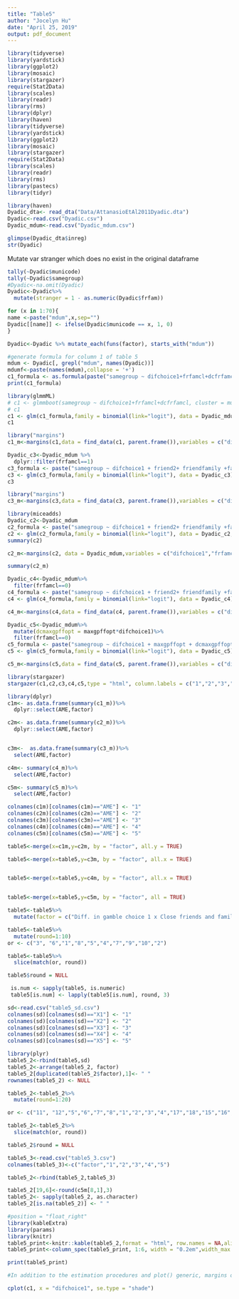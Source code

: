 ```yaml
---
title: "Table5"
author: "Jocelyn Hu"
date: "April 25, 2019"
output: pdf_document
---
```

```r
library(tidyverse)
library(yardstick)
library(ggplot2)
library(mosaic)
library(stargazer)
require(Stat2Data)
library(scales)
library(readr)
library(rms)
library(dplyr)
library(haven)
library(tidyverse)
library(yardstick)
library(ggplot2)
library(mosaic)
library(stargazer)
require(Stat2Data)
library(scales)
library(readr)
library(rms)
library(pastecs)
library(tidyr)
```

```r
library(haven)
Dyadic_dta<- read_dta("Data/AttanasioEtAl2011Dyadic.dta")
Dyadic<-read.csv("Dyadic.csv")
Dyadic_mdum<-read.csv("Dyadic_mdum.csv")
```

```r
glimpse(Dyadic_dta$inreg)
str(Dyadic)
```


Mutate var stranger which does no exist in the original dataframe 
```r
tally(~Dyadic$municode)
tally(~Dyadic$samegroup)
#Dyadic<-na.omit(Dyadic) 
Dyadic<-Dyadic%>%
  mutate(stranger = 1 - as.numeric(Dyadic$frfam))

```

```r

for (x in 1:70){
name <-paste("mdum",x,sep="")
Dyadic[[name]] <- ifelse(Dyadic$municode == x, 1, 0)
}
```

```r
Dyadic<-Dyadic %>% mutate_each(funs(factor), starts_with("mdum"))

```

<!-- ```{r} -->
<!-- pervar<-c("samegroup","friend2","friendfamily","stranger", "frfam","family2", "friend1", "family1", "frfamcl", "difurban", "diffemale","difmarried") -->
<!-- for (i in pervar) { -->
<!-- Dyadic[[i]] <- (as.numeric(Dyadic[[i]]))*100 -->
<!-- } -->

<!-- Dyadic[["sumtcons"]] <- (as.numeric(Dyadic[["sumtcons"]]))/1000 -->

<!-- Dyadic[["diftcons"]] <- (as.numeric(Dyadic[["diftcons"]]))/1000 -->
<!-- ``` -->

<!-- ```{r} -->
<!-- pervar<-c("samegroup","friend2","friendfamily","stranger", "frfam","family2", "friend1", "family1", "difurban","frfamcl", "diffemale","difmarried") -->

<!-- for (i in pervar) { -->
<!-- Dyadic[[i]] <- (as.numeric(Dyadic[[i]]))/100 -->
<!-- } -->

<!-- ``` -->

```r
#generate formula for column 1 of table 5
mdum <- Dyadic[, grepl("mdum", names(Dyadic))]
mdumf<-paste(names(mdum),collapse = '+')
c1_formula <- as.formula(paste("samegroup ~ difchoice1+frfamcl+dcfrfamcl+",mdumf))
print(c1_formula)
```

```r
library(glmmML)
# c1 <- glmmboot(samegroup ~ difchoice1+frfamcl+dcfrfamcl, cluster = municode,family = binomial, data = Dyadic)
# c1
c1 <- glm(c1_formula,family = binomial(link="logit"), data = Dyadic_mdum)
c1
```

```r
library("margins")
c1_m<-margins(c1,data = find_data(c1, parent.frame()),variables = c("difchoice1","frfamcl","dcfrfamcl"),type = c("response","link"),vcov = stats::vcov(c1), vce = c("delta", "simulation", "bootstrap",  "none"), iterations = 50L, unit_ses = FALSE, eps = 1e-07)
```


```r

Dyadic_c3<-Dyadic_mdum %>%
  dplyr::filter(frfamcl==1)
c3_formula <- paste("samegroup ~ difchoice1 + friend2+ friendfamily +family2 +friend1 +difurban +diffemale+ difyage +difysch +difmarried +difcons+ difhhsize +difwin1+ sumchoice1 +sumurban+ sumfemale +sumyage+ sumysch +nummarried +sumcons+ sumhhsize +sumwin1+",mdumf)
c3 <- glm(c3_formula,family = binomial(link="logit"), data = Dyadic_c3)
c3
```

```r
library("margins")
c3_m<-margins(c3,data = find_data(c3, parent.frame()),variables = c("difchoice1","friend2","friendfamily","family2","friend1"),type = c("response","link"),vcov = stats::vcov(c3), vce = c("delta", "simulation", "bootstrap",  "none"), iterations = 50L, unit_ses = FALSE, eps = 1e-07)

```



```r
library(miceadds)
Dyadic_c2<-Dyadic_mdum
c2_formula <- paste("samegroup ~ difchoice1 + friend2+ friendfamily +family2 +friend1 +family1 + frfamcl + dcfrfamcl + difurban +diffemale+ difyage +difysch +difmarried +difcons+ difhhsize +difwin1+ sumchoice1 +sumurban+ sumfemale +sumyage+ sumysch +nummarried +sumcons+ sumhhsize +sumwin1+",mdumf)
c2 <- glm(c2_formula,family = binomial(link="logit"), data = Dyadic_c2, na.action = na.omit)
summary(c2)
```

```r
c2_m<-margins(c2, data = Dyadic_mdum,variables = c("difchoice1","frfamcl","dcfrfamcl","friend2","friendfamily","family2","friend1","family1"),type = c("response","link"),vcov = stats::vcov(c2), vce = c("delta"), iterations = 50L, unit_ses = FALSE, eps = 1e-07)
```
```R
summary(c2_m)
```
```r
Dyadic_c4<-Dyadic_mdum%>%
  filter(frfamcl==0)
c4_formula <- paste("samegroup ~ difchoice1 + friend2+ friendfamily +family2 +friend1 +family1+difurban +diffemale+ difyage +difysch +difmarried +difcons+ difhhsize +difwin1+ sumchoice1 +sumurban+ sumfemale +sumyage+ sumysch +nummarried +sumcons+ sumhhsize +sumwin1+",mdumf)
c4 <- glm(c4_formula,family = binomial(link="logit"), data = Dyadic_c4)
```

```r

c4_m<-margins(c4,data = find_data(c4, parent.frame()),variables = c("difchoice1","friend2","friendfamily","family2","friend1","family1"),type = c("response","link"),vcov = stats::vcov(c4), vce = c("delta", "simulation", "bootstrap",  "none"), iterations = 50L, unit_ses = FALSE, eps = 1e-07)

```

```r
Dyadic_c5<-Dyadic_mdum%>%
  mutate(dcmaxgpffopt = maxgpffopt*difchoice1)%>%
  filter(frfamcl==0)
c5_formula <- paste("samegroup ~ difchoice1 + maxgpffopt + dcmaxgpffopt + difgpffopt + friend2+ family2 +friendfamily +friend1 +family1+difurban +diffemale+ difyage +difysch +difmarried +difcons+ difhhsize +difwin1+ sumchoice1 +sumurban+ sumfemale +sumyage+ sumysch +nummarried +sumcons+ sumhhsize +sumwin1+",mdumf)
c5 <- glm(c5_formula,family = binomial(link="logit"), data = Dyadic_c5)


```

```r
c5_m<-margins(c5,data = find_data(c5, parent.frame()),variables = c("difchoice1","maxgpffopt","dcmaxgpffopt","friend2","family2","friendfamily","friend1","family1"),type = c("response","link"),vcov = stats::vcov(c5), vce = c("delta", "simulation", "bootstrap",  "none"), iterations = 50L, unit_ses = FALSE, eps = 1e-07)

```



```r
library(stargazer)
stargazer(c1,c2,c3,c4,c5,type = "html", column.labels = c("1","2","3","4","5"), column.separate = NULL,dep.var.labels= "Same group",title=" Logit Regression of: Dyadic analysis of assortative mathcing on rosk attitudes Results",align=TRUE, out="table5_models.htm",omit.stat=c("LL","ser","f"),ci=FALSE, ci.level=0.90,no.space=TRUE)

```

```r
library(dplyr)
c1m<- as.data.frame(summary(c1_m))%>%
  dplyr::select(AME,factor)
```

```r
c2m<- as.data.frame(summary(c2_m))%>%
  dplyr::select(AME,factor)


c3m<-  as.data.frame(summary(c3_m))%>%
  select(AME,factor)

c4m<- summary(c4_m)%>%
  select(AME,factor)

c5m<- summary(c5_m)%>%
  select(AME,factor)

colnames(c1m)[colnames(c1m)=="AME"] <- "1"
colnames(c2m)[colnames(c2m)=="AME"] <- "2"
colnames(c3m)[colnames(c3m)=="AME"] <- "3"
colnames(c4m)[colnames(c4m)=="AME"] <- "4"
colnames(c5m)[colnames(c5m)=="AME"] <- "5" 
```

```r
table5<-merge(x=c1m,y=c2m, by = "factor", all.y = TRUE)

table5<-merge(x=table5,y=c3m, by = "factor", all.x = TRUE)


table5<-merge(x=table5,y=c4m, by = "factor", all.x = TRUE)


table5<-merge(x=table5,y=c5m, by = "factor", all = TRUE)
```


```r
table5<-table5%>%
  mutate(factor = c("Diff. in gamble choice 1 x Close friends and family","Diff. in gamble choice x Max no. close friends and family options","Difference in gamble choice (round 1)","One recognised kinship","Both recognised kinship","Close friends and family","One recognised friendship","Both recognised friendship","One recognised friendship, other kinship","Max.no of close friends and family options"))

```

```r
table5<-table5%>%
  mutate(round=1:10)
or <- c("3", "6","1","8","5","4","7","9","10","2")

table5<-table5%>%
  slice(match(or, round))

table5$round = NULL

```



```r
 is.num <- sapply(table5, is.numeric)
 table5[is.num] <- lapply(table5[is.num], round, 3)
```
```r
sd<-read.csv("table5_sd.csv")
colnames(sd)[colnames(sd)=="X1"] <- "1"
colnames(sd)[colnames(sd)=="X2"] <- "2"
colnames(sd)[colnames(sd)=="X3"] <- "3"
colnames(sd)[colnames(sd)=="X4"] <- "4"
colnames(sd)[colnames(sd)=="X5"] <- "5" 


```

```r
library(plyr)
table5_2<-rbind(table5,sd)
table5_2<-arrange(table5_2, factor)
table5_2[duplicated(table5_2$factor),1]<- " "
rownames(table5_2) <- NULL
```
```r
table5_2<-table5_2%>%
  mutate(round=1:20)


```


```r
or <- c("11", "12","5","6","7","8","1","2","3","4","17","18","15","16","19","20","13","14","9","10")

table5_2<-table5_2%>%
  slice(match(or, round))

table5_2$round = NULL
```

```r
table5_3<-read.csv("table5_3.csv")
colnames(table5_3)<-c("factor","1","2","3","4","5")

table5_2<-rbind(table5_2,table5_3)
```


```r
table5_2[19,6]<-round(c5m[8,1],3)
table5_2<- sapply(table5_2, as.character)
table5_2[is.na(table5_2)] <- " "
```


```r
#position = "float_right" 
library(kableExtra)
library(params)
library(knitr)
table5_print<-knitr::kable(table5_2,format = "html", row.names = NA,align = 'c',escape = F,booktabs = T, col.names = c("","1","2","3","4","5"))%>%add_header_above(c(" " = 1, "All dyads" = 2,"Close friends and family" = 1, "Other dyads" = 2))%>%  kable_styling(bootstrap_options = c("striped"), full_width = F, font_size =14)%>%add_header_above(c("Table 5: Dyadic analysis of assortative matching on risk attitudes"=6))%>% add_footnote("Notes: Marginal effects reported. Corresponding standard errors (in parentheses) adjusted to account for non-independence within municipalities by clustering; *** - sig. at 1% level; ** - sig. at 5% level; * - sig. at 10% level. # - 4 additional municipalities were dropped from this regression because, in one, all of the dyads joined the same group and, in three, none of the dyads joined the same group; ## - Controls included: One lives in municipal centre, one not, Different genders, Difference in age, Difference in years of schooling, Difference in marital status, Difference in log household consumption, Difference in household size, Difference in round 1 winnings, Sum of gamble choices,Number who live in municipal centre, Number of females, Sum of ages, Sum of years of schooling, Number who are married (not to each other), Sum log household consumption, Sum of household sizes, Sum of round 1 winnings.", notation="alphabet")
table5_print<-column_spec(table5_print, 1:6, width = "0.2em",width_max = "20em")

print(table5_print)

```





```r
#In addition to the estimation procedures and plot() generic, margins offers several plotting methods for model objects. First, there is a new generic cplot() that displays predictions or marginal effects (from an "lm" or "glm" model) of a variable conditional across values of third variable (or itself). For example, here is a graph of predicted probabilities from a logit model:

cplot(c1, x = "difchoice1", se.type = "shade")
```
